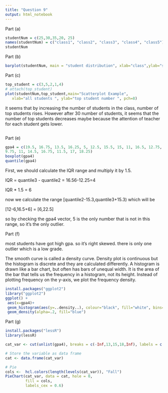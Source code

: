 ---
title: "Question 9"
output: html_notebook
---

Part (a)

```{r}
studentNum = c(25,30,35,20, 25)
names(studentNum) = c("class1", "class2", "class3", "class4", "class5")
studentNum
```

Part (b)

```{r}
barplot(studentNum, main = "student distribution", xlab="class",ylab="student number",horiz = TRUE,col.main = "darkgreen",col.lab= "red")

```

Part (c)

```{r}
top_student = c(3,5,2,1,4)
# attach(top_student)
plot(studentNum,top_student,main="Scatterplot Example",
   xlab="all students ", ylab="top student number ", pch=8)
```

it seems that by increasing the number of students in the class, number of top students rises. However after 30 number of students, it seems that the number of top students decreases maybe because the attention of teacher for each student gets lower.

```{r}

```

Part (e)

```{r}
gpa4 = c(19.5, 16.75, 13.5, 16.25, 5, 12.5, 15.5, 15, 11, 16.5, 12.75, 15.5, 12.75,
9.75, 11, 14.5, 16.75, 11.5, 17, 18.25)
boxplot(gpa4)
quantile(gpa4)
```

First, we should calculate the IQR range and multiply it by 1.5.

IQR = quantile3 - quantile2 = 16.56-12.25=4

IQR \* 1.5 = 6

now we calculate the range [quantile2-15.3,quantile3+15.3) which will be

[12-6,16.5+6] = [6,22.5]

so by checking the gpa4 vector, 5 is the only number that is not in this range, so it's the only outlier.

Part (f)

most students have got high gpa. so it's right skewed. there is only one outlier which is a low grade.

The smooth curve is called a density curve. Density plot is continuous but the histogram is discrete and they are calculated differently. A histogram is drawn like a bar chart, but often has bars of unequal width. It is the area of the bar that tells us the frequency in a histogram, not its height. Instead of plotting frequency on the y-axis, we plot the frequency density.

```{r}
install.packages("ggplot2")
library("ggplot2")
ggplot() + 
 aes(x=gpa4)+
 geom_histogram(aes(y=..density..), colour="black", fill="white", bins=7)+
 geom_density(alpha=.2, fill="blue")
```

Part (g)

```{r}
install.packages("lessR")
library(lessR)

cat_var <- cut(unlist(gpa4), breaks = c(-Inf,13,15,18,Inf), labels = c("D", "C","B","A"), format_fun = scales::percent)

# Store the variable as data frame
cat <- data.frame(cat_var)

# Pie
cols <-  hcl.colors(length(levels(cat_var)), "Fall")
PieChart(cat_var, data = cat, hole = 0,
         fill = cols,
         labels_cex = 0.6) 
 
 

```
